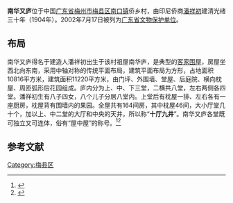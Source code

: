 {{文物保护单位|级别 = 省级|省区市 = 广东省|图片 = |名称 = 南华又庐|编号 = 4-40|分类 = 古建筑|时代 = 清|所在 = [[梅州市|梅州市]][[梅县区|梅县区]][[南口镇|南口镇]]侨乡村|登录 = 2002年7月17日}}
'''南华又庐'''位于中国[[广东省|广东省]][[梅州市|梅州市]][[梅县区|梅县区]][[南口镇|南口镇]]侨乡村，由印尼侨商[[潘祥初|潘祥初]]建清光绪三十年（1904年）。2002年7月17日被列为[[广东省文物保护单位|广东省文物保护单位]]。

== 布局 ==
南华又庐得名于建造人潘祥初出生于该村祖屋南华庐，是典型的[[围龙屋|客家围屋]]，房屋坐西北向东南，采用中轴对称的传统平面布局，建筑平面布局为方形，占地面积10816平方米，建筑面积11220平方米，由门坪、外围墙、堂屋、后庭院、横向枕屋、周匝弧形后花园组成。庐内分为上、中、下三堂，二横共八堂，左右两侧各四堂。潘祥初生有八子四女，八个儿子分居八堂内。上堂后有枕屋一排、左右各有一座厨房，枕屋背有围墙内的果园。全屋共有164间房，其中枕屋46间，大小厅堂几十个，加以上、中二堂的大厅和中央的天井，所以称“'''十厅九井'''”。南华又庐各堂既可独立又可连体，俗有“屋中屋”的称号。<ref>{{Cite web|url = http://www.meizhou.cn/news/0910/18/09101800003.html|title = 南华又庐：魅力独具的客家民居|accessdate = |author = |date = 2009-10-18|publisher = 梅州网|archive-date = 2012-05-28|archive-url = https://web.archive.org/web/20120528001144/http://www.meizhou.cn/news/0910/18/09101800003.html|dead-url = no}}</ref><ref>{{Cite web|url = http://www.meizhou.cn/news/0809/19/080919065.html|title = “十厅九井”的南华又庐|accessdate = |author = |date = 2008-09-19|publisher = 梅州网}}</ref>

== 参考文献 ==
{{reflist}}

{{梅州市境内的广东省文物保护单位}}

[[Category:梅县区|Category:梅县区]]